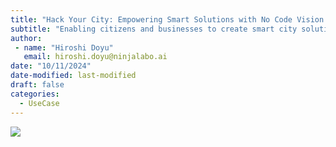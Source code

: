 ```yaml
---
title: "Hack Your City: Empowering Smart Solutions with No Code Vision LLM"
subtitle: "Enabling citizens and businesses to create smart city solutions effortlessly"
author:
 - name: "Hiroshi Doyu"
   email: hiroshi.doyu@ninjalabo.ai
date: "10/11/2024"
date-modified: last-modified
draft: false
categories:
  - UseCase
---
```

![](images/ai_mobility_lab.png)

